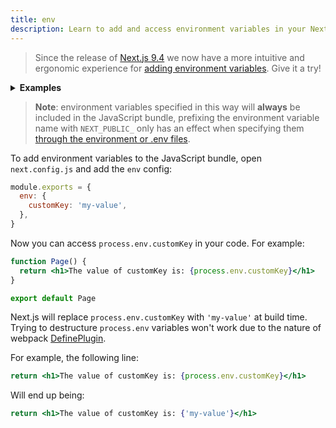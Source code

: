 ```yaml
---
title: env
description: Learn to add and access environment variables in your Next.js application at build time.
---
```


> Since the release of [Next.js 9.4](https://nextjs.org/blog/next-9-4) we now have a more intuitive and ergonomic experience for [adding environment variables](/docs/pages/building-your-application/configuring/environment-variables). Give it a try!

<details>
  <summary>
    <b>Examples</b>
  </summary>

- [With env](https://github.com/vercel/next.js/tree/canary/examples/with-env-from-next-config-js)

</details>

> <b>Note</b>: environment variables specified in this way will <b>always</b> be
> included in the JavaScript bundle, prefixing the environment variable name
> with `NEXT_PUBLIC_` only has an effect when specifying them [through the
> environment or .env
> files](/docs/pages/building-your-application/configuring/environment-variables).

To add environment variables to the JavaScript bundle, open `next.config.js` and add the `env` config:

```js filename="next.config.js"
module.exports = {
  env: {
    customKey: 'my-value',
  },
}
```

Now you can access `process.env.customKey` in your code. For example:

```jsx
function Page() {
  return <h1>The value of customKey is: {process.env.customKey}</h1>
}

export default Page
```

Next.js will replace `process.env.customKey` with `'my-value'` at build time. Trying to destructure `process.env` variables won't work due to the nature of webpack [DefinePlugin](https://webpack.js.org/plugins/define-plugin/).

For example, the following line:

```jsx
return <h1>The value of customKey is: {process.env.customKey}</h1>
```

Will end up being:

```jsx
return <h1>The value of customKey is: {'my-value'}</h1>
```
